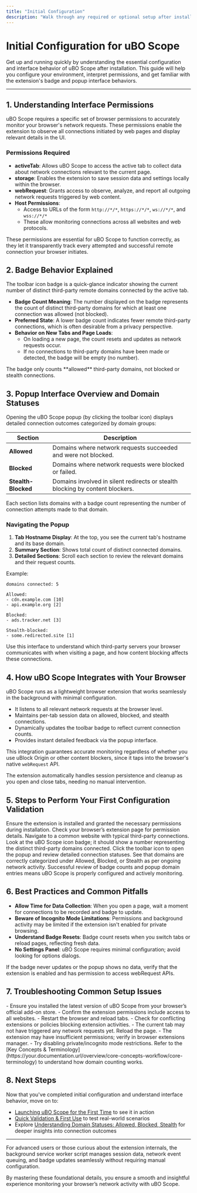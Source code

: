 ```yaml
---
title: "Initial Configuration"
description: "Walk through any required or optional setup after installation. Understand interface permissions, badge behavior, and how uBO Scope integrates with your browser environment."
---
```


# Initial Configuration for uBO Scope

Get up and running quickly by understanding the essential configuration and interface behavior of uBO Scope after installation. This guide will help you configure your environment, interpret permissions, and get familiar with the extension's badge and popup interface behaviors.

---

## 1. Understanding Interface Permissions

uBO Scope requires a specific set of browser permissions to accurately monitor your browser's network requests. These permissions enable the extension to observe all connections initiated by web pages and display relevant details in the UI.

### Permissions Required

- **activeTab**: Allows uBO Scope to access the active tab to collect data about network connections relevant to the current page.
- **storage**: Enables the extension to save session data and settings locally within the browser.
- **webRequest**: Grants access to observe, analyze, and report all outgoing network requests triggered by web content.
- **Host Permissions**: 
  - Access to URLs of the form `http://*/*`, `https://*/*`, `ws://*/*`, and `wss://*/*` 
  - These allow monitoring connections across all websites and web protocols.

<Tip>
These permissions are essential for uBO Scope to function correctly, as they let it transparently track every attempted and successful remote connection your browser initiates.
</Tip>

## 2. Badge Behavior Explained

The toolbar icon badge is a quick-glance indicator showing the current number of distinct third-party remote domains connected by the active tab.

- **Badge Count Meaning**: The number displayed on the badge represents the count of distinct third-party domains for which at least one connection was allowed (not blocked).
- **Preferred State**: A lower badge count indicates fewer remote third-party connections, which is often desirable from a privacy perspective.
- **Behavior on New Tabs and Page Loads**:
  - On loading a new page, the count resets and updates as network requests occur.
  - If no connections to third-party domains have been made or detected, the badge will be empty (no number).

<Note>
The badge only counts **allowed** third-party domains, not blocked or stealth connections.
</Note>

## 3. Popup Interface Overview and Domain Statuses

Opening the uBO Scope popup (by clicking the toolbar icon) displays detailed connection outcomes categorized by domain groups:

| Section | Description |
|-----------------|-------------------------|
| **Allowed** | Domains where network requests succeeded and were not blocked. |
| **Blocked** | Domains where network requests were blocked or failed. |
| **Stealth-Blocked** | Domains involved in silent redirects or stealth blocking by content blockers. |

Each section lists domains with a badge count representing the number of connection attempts made to that domain.

### Navigating the Popup

1. **Tab Hostname Display**: At the top, you see the current tab's hostname and its base domain.
2. **Summary Section**: Shows total count of distinct connected domains.
3. **Detailed Sections**: Scroll each section to review the relevant domains and their request counts.

Example:

```
domains connected: 5

Allowed:
- cdn.example.com [10]
- api.example.org [2]

Blocked:
- ads.tracker.net [3]

Stealth-blocked:
- some.redirected.site [1]
```

<Info>
Use this interface to understand which third-party servers your browser communicates with when visiting a page, and how content blocking affects these connections.
</Info>

## 4. How uBO Scope Integrates with Your Browser

uBO Scope runs as a lightweight browser extension that works seamlessly in the background with minimal configuration.

- It listens to all relevant network requests at the browser level.
- Maintains per-tab session data on allowed, blocked, and stealth connections.
- Dynamically updates the toolbar badge to reflect current connection counts.
- Provides instant detailed feedback via the popup interface.

This integration guarantees accurate monitoring regardless of whether you use uBlock Origin or other content blockers, since it taps into the browser's native `webRequest` API.

<Tip>
The extension automatically handles session persistence and cleanup as you open and close tabs, needing no manual intervention.
</Tip>

## 5. Steps to Perform Your First Configuration Validation

<Steps>
  <Step title="Confirm Permissions">
    Ensure the extension is installed and granted the necessary permissions during installation. Check your browser’s extension page for permission details.
  </Step>
  <Step title="Open any Website">
    Navigate to a common website with typical third-party connections.
  </Step>
  <Step title="Observe the Toolbar Badge">
    Look at the uBO Scope icon badge; it should show a number representing the distinct third-party domains connected.
  </Step>
  <Step title="Open the Popup Interface">
    Click the toolbar icon to open the popup and review detailed connection statuses.
  </Step>
  <Step title="Verify Domain Statuses">
    See that domains are correctly categorized under Allowed, Blocked, or Stealth as per ongoing network activity.
  </Step>
</Steps>

<Check>
Successful review of badge counts and popup domain entries means uBO Scope is properly configured and actively monitoring.
</Check>

## 6. Best Practices and Common Pitfalls

- **Allow Time for Data Collection**: When you open a page, wait a moment for connections to be recorded and badge to update.
- **Beware of Incognito Mode Limitations**: Permissions and background activity may be limited if the extension isn't enabled for private browsing.
- **Understand Badge Resets**: Badge count resets when you switch tabs or reload pages, reflecting fresh data.
- **No Settings Panel**: uBO Scope requires minimal configuration; avoid looking for options dialogs.

<Tip>
If the badge never updates or the popup shows no data, verify that the extension is enabled and has permission to access webRequest APIs.
</Tip>

## 7. Troubleshooting Common Setup Issues

<AccordionGroup title="Troubleshooting uBO Scope Initial Setup">
  <Accordion title="Badge Does Not Appear or Update">
    - Ensure you installed the latest version of uBO Scope from your browser’s official add-on store.
    - Confirm the extension permissions include access to all websites.
    - Restart the browser and reload tabs.
    - Check for conflicting extensions or policies blocking extension activities.
  </Accordion>
  <Accordion title='Popup Shows "NO DATA" or Empty Sections'>
    - The current tab may not have triggered any network requests yet. Reload the page.
    - The extension may have insufficient permissions; verify in browser extensions manager.
    - Try disabling private/incognito mode restrictions.
  </Accordion>
  <Accordion title="Queries on the Badge Number Meaning">
    Refer to the [Key Concepts & Terminology](https://your.documentation.url/overview/core-concepts-workflow/core-terminology) to understand how domain counting works.
  </Accordion>
</AccordionGroup>

## 8. Next Steps

Now that you've completed initial configuration and understand interface behavior, move on to:

- [Launching uBO Scope for the First Time](/getting-started/first-run-validation/running-extension) to see it in action
- [Quick Validation & First Use](/getting-started/first-run-validation/validation) to test real-world scenarios
- Explore [Understanding Domain Statuses: Allowed, Blocked, Stealth](/guides/getting-started/understanding-domain-statuses) for deeper insights into connection outcomes

---

For advanced users or those curious about the extension internals, the background service worker script manages session data, network event queuing, and badge updates seamlessly without requiring manual configuration.

By mastering these foundational details, you ensure a smooth and insightful experience monitoring your browser’s network activity with uBO Scope.